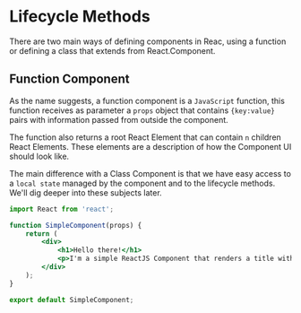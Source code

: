 

<Meta title="Contents/In Depth/Lifecycle Methods" />

# Lifecycle Methods

There are two main ways of defining components in Reac, using a function or defining a class that extends from React.Component.

## Function Component

As the name suggests, a function component is a `JavaScript` function, this function receives as parameter a `props` object that
contains `{key:value}` pairs with information passed from outside the component. 

The function also returns a root React Element that can contain `n` children React Elements. These elements are a description of how the Component UI should look like.

The main difference with a Class Component is that we have easy access to a `local state` managed by the component and to the lifecycle methods. We'll dig deeper into these subjects later.

```jsx
import React from 'react';

function SimpleComponent(props) {
    return (
        <div>
            <h1>Hello there!</h1>
            <p>I'm a simple ReactJS Component that renders a title with a paragraph.</p>
        </div>
    );
}

export default SimpleComponent;
```


<Preview>
  <Story name="Lifecycle Methods">
    <SimpleComponent />
  </Story>
</Preview>
